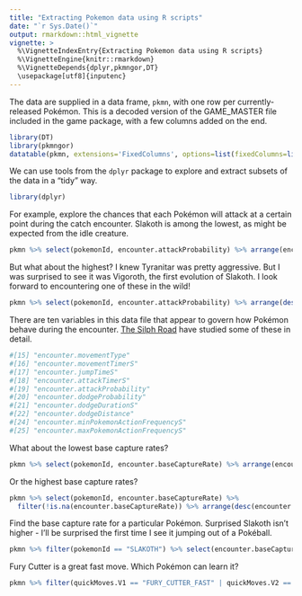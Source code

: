 ```yaml
---
title: "Extracting Pokemon data using R scripts"
date: "`r Sys.Date()`"
output: rmarkdown::html_vignette
vignette: >
  %\VignetteIndexEntry{Extracting Pokemon data using R scripts}
  %\VignetteEngine{knitr::rmarkdown}
  %\VignetteDepends{dplyr,pkmngor,DT}
  \usepackage[utf8]{inputenc}
---
```



The data are supplied in a data frame, `pkmn`, with one row per currently-released Pokémon. This is a decoded version of the GAME_MASTER file included in the game package, with a few columns added on the end. 

```r
library(DT)
library(pkmngor)
datatable(pkmn, extensions='FixedColumns', options=list(fixedColumns=list(leftColumns=2), scrollX = TRUE))
```

We can use tools from the `dplyr` package to explore and extract subsets of the data in a "tidy" way.

```r
library(dplyr)
```

For example, explore the chances that each Pokémon will attack at a certain point during the catch encounter.  Slakoth is among the lowest, as might be expected from the idle creature.

```r
pkmn %>% select(pokemonId, encounter.attackProbability) %>% arrange(encounter.attackProbability) %>% head
```

But what about the highest?  I knew Tyranitar was pretty aggressive.  But I was surprised to see it was Vigoroth, the first evolution of Slakoth. I look forward to encountering one of these in the wild!

```r
pkmn %>% select(pokemonId, encounter.attackProbability) %>% arrange(desc(encounter.attackProbability)) %>% head
```

There are ten variables in this data file that appear to govern how Pokémon behave during the encounter.  [The Silph Road](https://thesilphroad.com/science/wild-pokemon-encounter-mechanics/) have studied some of these in detail. 

```r
#[15] "encounter.movementType"              
#[16] "encounter.movementTimerS"            
#[17] "encounter.jumpTimeS"                 
#[18] "encounter.attackTimerS"              
#[19] "encounter.attackProbability"         
#[20] "encounter.dodgeProbability"          
#[21] "encounter.dodgeDurationS"            
#[22] "encounter.dodgeDistance"             
#[24] "encounter.minPokemonActionFrequencyS"
#[25] "encounter.maxPokemonActionFrequencyS"
```

What about the lowest base capture rates? 

```r
pkmn %>% select(pokemonId, encounter.baseCaptureRate) %>% arrange(encounter.baseCaptureRate) %>% head(20)
```

Or the highest base capture rates? 
```r
pkmn %>% select(pokemonId, encounter.baseCaptureRate) %>% 
  filter(!is.na(encounter.baseCaptureRate)) %>% arrange(desc(encounter.baseCaptureRate)) %>% head(20)
```

Find the base capture rate for a particular Pokémon.  Surprised Slakoth isn't higher - I'll be surprised the first time I see it jumping out of a Pokéball.
```r
pkmn %>% filter(pokemonId == "SLAKOTH") %>% select(encounter.baseCaptureRate) # 0.4
```

Fury Cutter is a great fast move.  Which Pokémon can learn it? 
```r
pkmn %>% filter(quickMoves.V1 == "FURY_CUTTER_FAST" | quickMoves.V2 == "FURY_CUTTER_FAST") %>% select(pokemonId)
```
